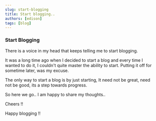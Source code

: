 ```yaml
---
slug: start-blogging
title: Start blogging..
authors: [edison]
tags: [blog]
---
```


### Start Blogging

There is a voice in my head that keeps telling me to start blogging. 

It was a long time ago when I decided to start a blog and every time I wanted to do it, I couldn't quite master the ability to start. Putting it off for sometime later, was my excuse. 

The only way to start a blog is by just starting, It need not be great, need not be good, its a step towards progress.

So here we go.. I am happy to share my thoughts.. 

Cheers !! 

Happy blogging !!

